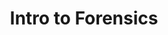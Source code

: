 ---
authors:
- member/pranav-goel
- member/ian-klatzco
featured: false
slides: intro_to_forensics.pdf
tags:
- forensics
- networking
- intro
- file carving
- steganography
- foremost
- wireshark
- stegsolve
time_start: 2018-11-01T18:00:00.000000Z
title: Intro to Forensics
week_number: 9
---